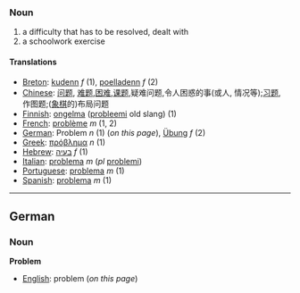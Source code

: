 ===Noun===

#a difficulty that has to be resolved, dealt with
#a schoolwork exercise

====Translations====

*[[Breton]]: [[kudenn]] ''f'' (1), [[poelladenn]] ''f'' (2)
*[[Chinese]]: [[问题]], [[难题]],[[困难]],[[课题]],疑难问题,令人困惑的事(或人, 情况等);[[习题]], 作图题;([[象棋]]的)布局问题
*[[Finnish]]: [[ongelma]] ([[probleemi]] old slang) (1)
*[[French]]: [[problème]] ''m'' (1, 2)
*[[German]]: Problem ''n'' (1) (''on this page''), [[Übung]] ''f'' (2)
*[[Greek]]: [[πρόβλημα]] ''n'' (1)
*[[Hebrew]]: [[בעיה]] ''f'' (1)
*[[Italian]]: [[problema]] ''m'' (''pl'' [[problemi]])
*[[Portuguese]]: [[problema]] ''m'' (1)
*[[Spanish]]: [[problema]] ''m'' (1)

----
==German==
===Noun===
'''Problem'''

*[[English]]: problem (''on this page'')